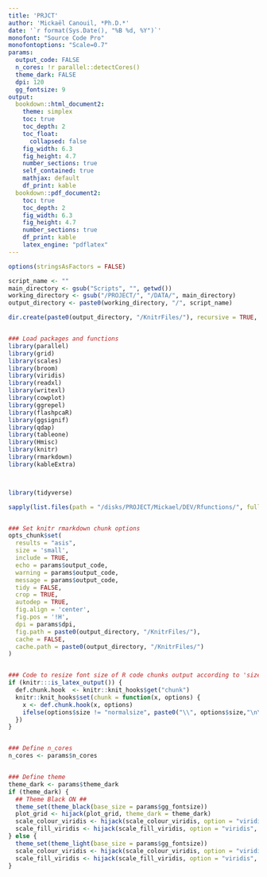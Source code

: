 ```yaml
---
title: 'PRJCT'
author: 'Mickaël Canouil, *Ph.D.*'
date: '`r format(Sys.Date(), "%B %d, %Y")`'
monofont: "Source Code Pro"
monofontoptions: "Scale=0.7"
params:
  output_code: FALSE
  n_cores: !r parallel::detectCores()
  theme_dark: FALSE
  dpi: 120
  gg_fontsize: 9
output:
  bookdown::html_document2:
    theme: simplex
    toc: true
    toc_depth: 2
    toc_float: 
      collapsed: false
    fig_width: 6.3
    fig_height: 4.7
    number_sections: true
    self_contained: true
    mathjax: default
    df_print: kable
  bookdown::pdf_document2:
    toc: true
    toc_depth: 2
    fig_width: 6.3
    fig_height: 4.7
    number_sections: true
    df_print: kable
    latex_engine: "pdflatex"
---
```


```r
options(stringsAsFactors = FALSE)

script_name <- ""
main_directory <- gsub("Scripts", "", getwd())
working_directory <- gsub("/PROJECT/", "/DATA/", main_directory)
output_directory <- paste0(working_directory, "/", script_name)

dir.create(paste0(output_directory, "/KnitrFiles/"), recursive = TRUE, showWarnings = FALSE)


### Load packages and functions
library(parallel)
library(grid)
library(scales)
library(broom)
library(viridis)
library(readxl)
library(writexl)
library(cowplot)
library(ggrepel)
library(flashpcaR)
library(ggsignif)
library(qdap)
library(tableone)
library(Hmisc)
library(knitr)
library(rmarkdown)
library(kableExtra)



library(tidyverse)

sapply(list.files(path = "/disks/PROJECT/Mickael/DEV/Rfunctions/", full.names = TRUE), source) %>% invisible()


### Set knitr rmarkdown chunk options
opts_chunk$set(
  results = "asis",
  size = 'small',
  include = TRUE,
  echo = params$output_code,
  warning = params$output_code,
  message = params$output_code,
  tidy = FALSE,
  crop = TRUE,
  autodep = TRUE,
  fig.align = 'center',
  fig.pos = '!H',
  dpi = params$dpi,
  fig.path = paste0(output_directory, "/KnitrFiles/"),
  cache = FALSE,
  cache.path = paste0(output_directory, "/KnitrFiles/")
)


### Code to resize font size of R code chunks output according to 'size' option (only LATEX)
if (knitr:::is_latex_output()) {
  def.chunk.hook  <- knitr::knit_hooks$get("chunk")
  knitr::knit_hooks$set(chunk = function(x, options) {
    x <- def.chunk.hook(x, options)
    ifelse(options$size != "normalsize", paste0("\\", options$size,"\n\n", x, "\n\n \\normalsize"), x)
  })
}


### Define n_cores
n_cores <- params$n_cores


### Define theme
theme_dark <- params$theme_dark
if (theme_dark) {
  ## Theme Black ON ##
  theme_set(theme_black(base_size = params$gg_fontsize))
  plot_grid <- hijack(plot_grid, theme_dark = theme_dark)
  scale_colour_viridis <- hijack(scale_colour_viridis, option = "viridis", begin = 2/5, end = 1, direction = -1)
  scale_fill_viridis <- hijack(scale_fill_viridis, option = "viridis", begin = 2/5, end = 1, direction = -1)
} else {
  theme_set(theme_light(base_size = params$gg_fontsize))
  scale_colour_viridis <- hijack(scale_colour_viridis, option = "viridis", begin = 0, end = 4/5)
  scale_fill_viridis <- hijack(scale_fill_viridis, option = "viridis", begin = 0, end = 4/5)
}
```
